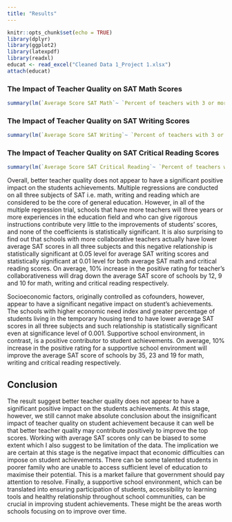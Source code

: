 ```yaml
---
title: "Results"
---
```

```r
knitr::opts_chunk$set(echo = TRUE)
library(dplyr)
library(ggplot2)
library(latexpdf)
library(readxl)
educat <- read_excel("Cleaned Data 1_Project 1.xlsx")
attach(educat)
```

### The Impact of Teacher Quality on SAT Math Scores
```r
summary(lm(`Average Score SAT Math`~ `Percent of teachers with 3 or more years of experience` + `Rigorous Instruction - Percent Positive`+ `Collaborative Teachers - Percent Positive`+ `Economic Need Index` + `Supportive Environment - Percent Positive` + `Percent in Temp Housing - 4yr`))
```

### The Impact of Teacher Quality on SAT Writing Scores

```r
summary(lm(`Average Score SAT Writing`~ `Percent of teachers with 3 or more years of experience` + `Rigorous Instruction - Percent Positive`+ `Collaborative Teachers - Percent Positive` + `Economic Need Index` + `Supportive Environment - Percent Positive` + `Percent in Temp Housing - 4yr`))
```

### The Impact of Teacher Quality on SAT Critical Reading Scores
```r
summary(lm(`Average Score SAT Critical Reading`~ `Percent of teachers with 3 or more years of experience` + `Rigorous Instruction - Percent Positive`+ `Collaborative Teachers - Percent Positive`+ `Economic Need Index` + `Supportive Environment - Percent Positive` + `Percent in Temp Housing - 4yr`))
```

Overall, better teacher quality does not appear to have a significant positive impact on the students achievements. Multiple regressions are conducted on all three subjects of SAT i.e. math, writing and reading which are considered to be the core of general education. However, in all of the multiple regression trial, schools that have more teachers will three years or more experiences in the education field and who can give rigorous instructions contribute very little to the improvements of students’ scores, and none of the coefficients is statistically significant. It is also surprising to find out that schools with more collaborative teachers actually have lower average SAT scores in all three subjects and this negative relationship is statistically significant at 0.05 level for average SAT writing scores and statistically significant at 0.01 level for both average SAT math and critical reading scores. On average, 10% increase in the positive rating for teacher's collaborativeness will drag down the average SAT score of schools by 12, 9 and 10 for math, writing and critical reading respectively.

Socioeconomic factors, originally controlled as cofounders, however, appear to have a significant negative impact on student's achievements. The schools with higher economic need index and greater percentage of students living in the temporary housing tend to have lower average SAT scores in all three subjects and such relationship is statistically significant even at significance level of 0.001. Supportive school environment, in contrast, is a positive contributor to student achievements. On average, 10% increase in the positive rating for a supportive school environment will improve the average SAT score of schools by 35, 23 and 19 for math, writing and critical reading respectively.

## Conclusion
The result suggest better teacher quality does not appear to have a significant positive impact on the students achievements. At this stage, however, we still cannot make absolute conclusion about the insignificant impact of teacher quality on student achievement because it can well be that better teacher quality may contribute positively to improve the top scores. Working with average SAT scores only can be biased to some extent which I also suggest to be limitation of the data. The implication we are certain at this stage is the negative impact that economic difficulties can impose on student achievements. There can be some talented students in poorer family who are unable to access sufficient level of education to maximise their potential. This is a market failure that government should pay attention to resolve. Finally, a supportive school environment, which can be translated into ensuring participation of students, accessibility to learning tools and healthy relationship throughout school communities, can be crucial in improving student achievements. These might be the areas worth schools focusing on to improve over time. 

